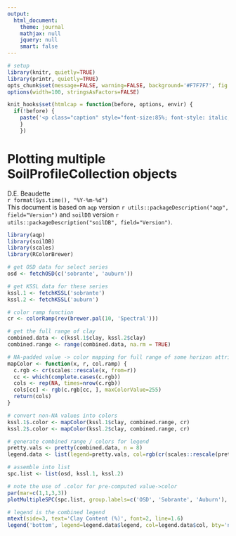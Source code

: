 ---
output:
  html_document:
    theme: journal
    mathjax: null
    jquery: null
    smart: false
---

```{r setup, echo=FALSE, results='hide', warning=FALSE}
# setup
library(knitr, quietly=TRUE)
library(printr, quietly=TRUE)
opts_chunk$set(message=FALSE, warning=FALSE, background='#F7F7F7', fig.align='center', fig.retina=1, dev='png', tidy=TRUE, verbose=FALSE)
options(width=100, stringsAsFactors=FALSE)

knit_hooks$set(htmlcap = function(before, options, envir) {
  if(!before) {
    paste('<p class="caption" style="font-size:85%; font-style: italic; font-weight: bold;">',options$htmlcap,"</p><hr>",sep="")
    }
    })
```



Plotting multiple SoilProfileCollection objects
===============================
D.E. Beaudette
<br>
`r format(Sys.time(), "%Y-%m-%d")`
<br>
This document is based on `aqp` version `r utils::packageDescription("aqp", field="Version")` and `soilDB` version `r utils::packageDescription("soilDB", field="Version")`.

```{r load-packages-get-data}
library(aqp)
library(soilDB)
library(scales)
library(RColorBrewer)

# get OSD data for select series
osd <- fetchOSD(c('sobrante', 'auburn'))

# get KSSL data for these series
kssl.1 <- fetchKSSL('sobrante')
kssl.2 <- fetchKSSL('auburn')

# color ramp function
cr <- colorRamp(rev(brewer.pal(10, 'Spectral')))

# get the full range of clay
combined.data <- c(kssl.1$clay, kssl.2$clay)
combined.range <- range(combined.data, na.rm = TRUE)

# NA-padded value -> color mapping for full range of some horizon attribute
mapColor <- function(x, r, col.ramp) {
  c.rgb <- cr(scales::rescale(x, from=r))
  cc <- which(complete.cases(c.rgb))
  cols <- rep(NA, times=nrow(c.rgb))
  cols[cc] <- rgb(c.rgb[cc, ], maxColorValue=255)
  return(cols)
}

# convert non-NA values into colors
kssl.1$.color <- mapColor(kssl.1$clay, combined.range, cr)
kssl.2$.color <- mapColor(kssl.2$clay, combined.range, cr)

# generate combined range / colors for legend
pretty.vals <- pretty(combined.data, n = 8)
legend.data <- list(legend=pretty.vals, col=rgb(cr(scales::rescale(pretty.vals)), maxColorValue=255))

# assemble into list
spc.list <- list(osd, kssl.1, kssl.2)
```

```{r plot-color, fig.width=14, fig.height=8, htmlcap='Merged clay content legends.'}
# note the use of .color for pre-computed value->color 
par(mar=c(1,1,3,3))
plotMultipleSPC(spc.list, group.labels=c('OSD', 'Sobrante', 'Auburn'), args=list(list(name='hzname', color='soil_color', id.style='side'), list(name='hzn_desgn', color='.color', label='pedon_id', id.style='side'), list(name='hzn_desgn', color='.color', label='pedon_id', id.style='side')))

# legend is the combined legend
mtext(side=3, text='Clay Content (%)', font=2, line=1.6)
legend('bottom', legend=legend.data$legend, col=legend.data$col, bty='n', pch=15, horiz=TRUE, xpd=TRUE, inset=c(0, 0.99))
```



